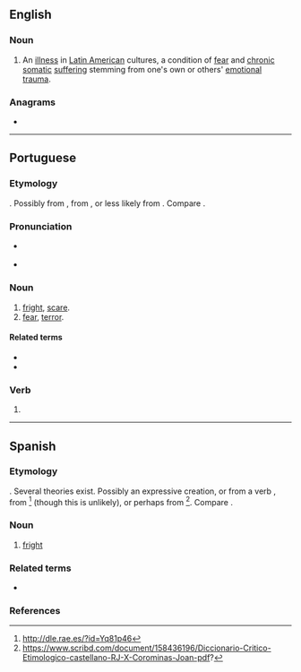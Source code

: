 ==English==
{{wikipedia}}

===Noun===
{{en-noun|-}}

# An [[illness]] in [[Latin American]] cultures, a condition of [[fear]] and [[chronic]] [[somatic]] [[suffering]] stemming from one's own or others' [[emotional]] [[trauma]].

===Anagrams===
* {{anagrams|en|SOTUs|ousts}}

----

==Portuguese==

===Etymology===
{{unk|title=Uncertain|lang=pt}}. Possibly from {{m|pt|sustar}}, from {{der|pt|la|substāre}}, or less likely from {{m|la|surrectus}}. Compare {{cog|es|susto}}.

===Pronunciation===
* {{a|PT}} {{IPA|/ˈsuʃ.tu/|lang=pt}}
* {{hyphenation|sus|to|lang=pt}}

===Noun===
{{pt-noun|m|s}}

# [[fright]], [[scare]].
# [[fear]], [[terror]].

====Related terms====
* {{l|pt|assustar}}
* {{l|pt|sustar}}

===Verb===
{{head|pt|verb form}}

# {{inflection of|sustar||1|s|pres|indc|lang=pt}}

----

==Spanish==

===Etymology===
{{unk|title=Uncertain|lang=es}}. Several theories exist. Possibly an expressive creation, or from a verb {{m|es||*sustar}}, from {{der|es|la|suscitāre}}<ref>http://dle.rae.es/?id=Yq81p46</ref> (though this is unlikely), or perhaps from {{m|la|substāre}}<ref>https://www.scribd.com/document/158436196/Diccionario-Critico-Etimologico-castellano-RJ-X-Corominas-Joan-pdf?</ref>. Compare {{cog|pt|susto}}.

===Noun===
{{es-noun|m}}

# [[fright]]

===Related terms===
* {{l|es|asustar}}

===References===
<references/>